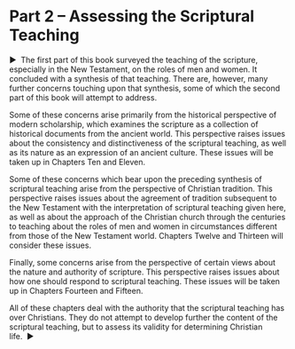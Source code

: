 # Part 2 – Assess&#173;ing the Scrip&#173;tural Teach&#173;ing {-}

<a id="_idParaDest-45"></a><a id="_idTextAnchor419"></a>
<p class="BODY-STYLES_Part-Opening"><span>▶&#160;&#160;</span><span class="Opening-Drop-Words"><span class="No-Ligatures">Th</span>e first part of this book</span> surveyed the teaching of the scripture, especially in the New Testament, on the roles of men and women. It concluded with a synthesis of that teaching. <span class="No-Ligatures">Th</span>ere are, however, many further concerns touching upon that synthesis, some of which the second part of this book will attempt to address.</p>
<p class="BODY-STYLES_Body">Some of these concerns arise primarily from the historical perspective of modern scholarship, which examines the scripture as a collection of historical documents from the ancient world. <span class="No-Ligatures">Th</span>is perspective raises issues about the consistency and distinctiveness of the scriptural teaching, as well as its nature as an expression of an ancient culture. <span class="No-Ligatures">Th</span>ese issues will be taken up in Chapters Ten and Eleven.</p>
<p class="BODY-STYLES_Body">Some of these concerns which bear upon the preceding synthesis of scriptural teaching arise from the perspective of Christian tradition. <span class="No-Ligatures">Th</span>is perspective raises issues about the agreement of tradition subsequent to the New Testament with the interpretation of scriptural teaching given here, as well as about the approach of the Christian church through the centuries to teaching about the roles of men and women in circumstances different from those of the New Testament world. Chapters Twelve and <span class="No-Ligatures">Th</span>irteen will consider these issues.</p>
<p class="BODY-STYLES_Body">Finally, some concerns arise from the perspective of certain views about the nature and authority of scripture. <span class="No-Ligatures">Th</span>is perspective raises issues about how one should respond to scriptural teaching. <span class="No-Ligatures">Th</span>ese issues will be taken up in Chapters Fourteen and Fifteen.</p>
<p class="BODY-STYLES_Body">All of these chapters deal with the authority that the scriptural teaching has over Christians. <span class="No-Ligatures">Th</span>ey do not attempt to develop further the content of the scriptural teaching, but to assess its validity for determining Christian life.&#160;&#160;▶</p>
